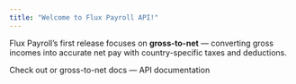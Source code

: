 ```yaml
---
title: "Welcome to Flux Payroll API!"
---
```



Flux Payroll’s first release focuses on **gross-to-net** — converting gross incomes into accurate net pay with country-specific taxes and deductions.

Check out or gross-to-net docs — <Link href="/api-reference/introduction">API documentation</Link>
